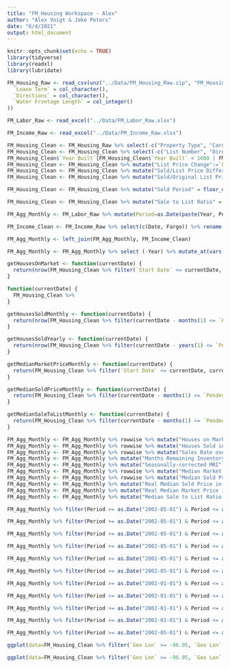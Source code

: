 ```yaml
---
title: "FM_Housing Workspace - Alex"
author: "Alex Voigt & Jake Peters"
date: "6/4/2021"
output: html_document
---
```


```r
knitr::opts_chunk$set(echo = TRUE)
library(tidyverse)
library(readxl)
library(lubridate)
```


```r
FM_Housing_Raw <- read_csv(unz("../Data/FM_Housing_Raw.zip", "FM_Housing_Raw.csv"), col_types = cols(
  `Lease Term` = col_character(),
  `Directions` = col_character(),
  `Water Frontage Length` = col_integer()
))

FM_Labor_Raw <- read_excel("../Data/FM_Labor_Raw.xlsx")

FM_Income_Raw <- read_excel("../Data/FM_Income_Raw.xlsx")
```

```r
FM_Housing_Clean <- FM_Housing_Raw %>% select(-c("Property Type", "Card Format")) #All properties are Residential for both Property Type and Card Format variables
FM_Housing_Clean <- FM_Housing_Clean %>% select(-c("List Number", "Directions")) #Arbitrary values not useful for data mining
FM_Housing_Clean$`Year Built`[FM_Housing_Clean$`Year Built` < 1600 | FM_Housing_Clean$`Year Built` > 2021] <- NA
FM_Housing_Clean <- FM_Housing_Clean %>% mutate("List Price Change":=`List Price`-`Original List Price`)
FM_Housing_Clean <- FM_Housing_Clean %>% mutate("Sold/List Price Difference":=`Sold Price` - `List Price`)
FM_Housing_Clean <- FM_Housing_Clean %>% mutate("Sold/Original List Price Difference":=`Sold Price` - `Original List Price`)

FM_Housing_Clean <- FM_Housing_Clean %>% mutate("Sold Period" = floor_date(`Sold Date`, "month"))

FM_Housing_Clean <- FM_Housing_Clean %>% mutate("Sale to List Ratio" = `Sold Price` / `List Price`)
```

```r
FM_Agg_Monthly <- FM_Labor_Raw %>% mutate(Period=as.Date(paste(Year, Period, "01", sep="-"), "%Y-%b-%d"))

FM_Income_Clean <- FM_Income_Raw %>% select(c(Date, Fargo)) %>% rename("Year"=Date) %>% rename("Median Household Income"=Fargo)

FM_Agg_Monthly <- left_join(FM_Agg_Monthly, FM_Income_Clean)

FM_Agg_Monthly <- FM_Agg_Monthly %>% select (-Year) %>% mutate_at(vars(-Period, -CPI, -`Median Household Income`), parse_number)
```

```r
getHousesOnMarket <- function(currentDate) {
  return(nrow(FM_Housing_Clean %>% filter(`Start Date` <= currentDate, currentDate <= `Pended Date`)))
}

function(currentDate) {
  FM_Housing_Clean %>% 
}

getHousesSoldMonthly <- function(currentDate) {
  return(nrow(FM_Housing_Clean %>% filter(currentDate - months(1) <= `Pended Date`, `Pended Date` <= currentDate)))
}

getHousesSoldYearly <- function(currentDate) {
  return(nrow(FM_Housing_Clean %>% filter(currentDate - years(1) <= `Pended Date`, `Pended Date` <= currentDate)))
}

getMedianMarketPriceMonthly <- function(currentDate) {
  return(FM_Housing_Clean %>% filter(`Start Date` <= currentDate, currentDate - months(1) <= `Pended Date`) %>% pull(`List Price`) %>% median())
}

getMedianSoldPriceMonthly <- function(currentDate) {
  return(FM_Housing_Clean %>% filter(currentDate - months(1) <= `Pended Date`, `Pended Date` <= currentDate) %>% pull(`Sold Price`) %>% median())
}

getMedianSaleToListMonthly <- function(currentDate) {
  return(FM_Housing_Clean %>% filter(currentDate - months(1) <= `Pended Date`, `Pended Date` <= currentDate) %>% pull(`Sale to List Ratio`) %>% mean())
}

FM_Agg_Monthly <- FM_Agg_Monthly %>% rowwise %>% mutate("Houses on Market" = getHousesOnMarket(Period))
FM_Agg_Monthly <- FM_Agg_Monthly %>% rowwise %>% mutate("Houses Sold in Period" = getHousesSoldMonthly(Period))
FM_Agg_Monthly <- FM_Agg_Monthly %>% rowwise %>% mutate("Sales Rate over past Year" = getHousesSoldYearly(Period)/12)
FM_Agg_Monthly <- FM_Agg_Monthly %>% mutate("Months Remaining Inventory" = `Houses on Market` / `Houses Sold in Period`)
FM_Agg_Monthly <- FM_Agg_Monthly %>% mutate("Seasonally-corrected MRI" = `Houses on Market` / `Sales Rate over past Year`)
FM_Agg_Monthly <- FM_Agg_Monthly %>% rowwise %>% mutate("Median Market Price in Period" = getMedianMarketPriceMonthly(Period))
FM_Agg_Monthly <- FM_Agg_Monthly %>% rowwise %>% mutate("Median Sold Price in Period" = getMedianSoldPriceMonthly(Period))
FM_Agg_Monthly <- FM_Agg_Monthly %>% mutate("Real Median Sold Price in Period" = 261.56*`Median Sold Price in Period` / `CPI`)
FM_Agg_Monthly <- FM_Agg_Monthly %>% mutate("Real Median Market Price in Period" = 261.56*`Median Market Price in Period` / `CPI`)
FM_Agg_Monthly <- FM_Agg_Monthly %>% mutate("Median Sale to List Ratio in Period" = getMedianSaleToListMonthly(Period))
```

```r
FM_Agg_Monthly %>% filter(Period >= as.Date("2002-05-01") & Period <= as.Date("2020-01-01")) %>% ggplot() + geom_line(mapping=aes(x=Period, y=`Houses on Market`), color="red") + geom_line(mapping=aes(x=Period, y=`Houses Sold in Period`), colour="blue")

FM_Agg_Monthly %>% filter(Period >= as.Date("2002-05-01") & Period <= as.Date("2020-01-01")) %>% ggplot() + geom_line(mapping=aes(x=Period, y=`Houses on Market`), color="red") + geom_line(mapping=aes(x=Period, y=`Sales Rate over past Year`), colour="blue")

FM_Agg_Monthly %>% filter(Period >= as.Date("2002-05-01") & Period <= as.Date("2020-01-01")) %>% ggplot() + geom_line(mapping=aes(x=Period, y=`Months Remaining Inventory`))

FM_Agg_Monthly %>% filter(Period >= as.Date("2002-05-01") & Period <= as.Date("2020-01-01")) %>% ggplot() + geom_line(mapping=aes(x=Period, y=`Seasonally-corrected MRI`))

FM_Agg_Monthly %>% filter(Period >= as.Date("2002-05-01") & Period <= as.Date("2020-01-01")) %>% ggplot() + geom_line(mapping=aes(x=Period, y=`Median Sold Price in Period`))

FM_Agg_Monthly %>% filter(Period >= as.Date("2002-05-01") & Period <= as.Date("2020-01-01")) %>% ggplot() + geom_line(mapping=aes(x=Period, y=`Real Median Sold Price in Period`))

FM_Agg_Monthly %>% filter(Period >= as.Date("2002-01-01") & Period <= as.Date("2020-01-01")) %>% ggplot() + geom_line(mapping=aes(x=Period, y=scale(`Seasonally-corrected MRI`, TRUE, TRUE)), color="red") + geom_line(mapping=aes(x=Period, y=scale(`Real Median Sold Price in Period`, TRUE, TRUE)), colour="blue") + geom_hline(yintercept=0)

FM_Agg_Monthly %>% filter(Period >= as.Date("2002-01-01") & Period <= as.Date("2020-01-01")) %>% ggplot() + geom_line(mapping=aes(x=Period, y=scale(`Seasonally-corrected MRI`, TRUE, TRUE)), color="red") + geom_line(mapping=aes(x=Period, y=scale(`Real Median Market Price in Period`, TRUE, TRUE)), colour="blue") + geom_hline(yintercept=0)

FM_Agg_Monthly %>% filter(Period >= as.Date("2002-01-01") & Period <= as.Date("2020-01-01")) %>% ggplot() + geom_line(mapping=aes(x=Period, y=`Real Median Market Price in Period`), color="red") + geom_line(mapping=aes(x=Period, y=`Real Median Sold Price in Period`), colour="blue")

FM_Agg_Monthly %>% filter(Period >= as.Date("2002-01-01") & Period <= as.Date("2020-01-01")) %>% ggplot() + geom_line(mapping=aes(x=Period, y=`Real Median Sold Price in Period`-`Real Median Market Price in Period`))

FM_Agg_Monthly %>% filter(Period >= as.Date("2002-05-01") & Period <= as.Date("2020-01-01")) %>% ggplot() + geom_line(mapping=aes(x=Period, y=`Median Sale to List Ratio in Period`)) + scale_y_log10()
```

```r
ggplot(data=FM_Housing_Clean %>% filter(`Geo Lon` >= -96.95, `Geo Lon` <= -96.7, `Geo Lat` >= 46.75, `Geo Lat` <= 47)) + geom_point(mapping=aes(x=`Geo Lon`, y=`Geo Lat`, color=`Map Area`), size=0.75)

ggplot(data=FM_Housing_Clean %>% filter(`Geo Lon` >= -96.95, `Geo Lon` <= -96.7, `Geo Lat` >= 46.75, `Geo Lat` <= 47, `Sold Price` >= 10000)) + geom_point(mapping=aes(x=`Geo Lon`, y=`Geo Lat`, color=log(`Sold Price`, base=1.1)), size=0.75) + scale_color_continuous(low="yellow", high="red") + facet_wrap(~`Map Area`)

```



